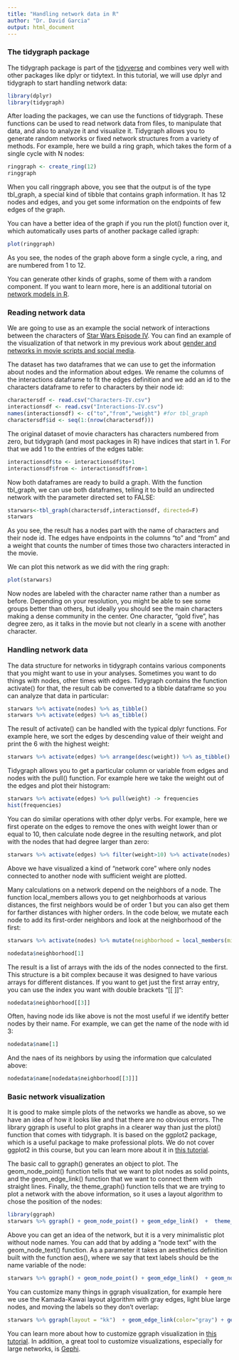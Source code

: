 ```yaml
---
title: "Handling network data in R"
author: "Dr. David Garcia"
output: html_document
---
```


### The tidygraph package

The tidygraph package is part of the [tidyverse](https://www.tidyverse.org/) and combines very well with other packages like dplyr or tidytext. In this tutorial, we will use dplyr and tidygraph to start handling network data:

```r
library(dplyr)
library(tidygraph)
```

After loading the packages, we can use the functions of tidygraph. These functions can be used to read network data from files, to manipulate that data, and also to analyze it and visualize it. Tidygraph allows you to generate random networks or fixed network structures from a variety of methods. For example, here we build a ring graph, which takes the form of a single cycle with N nodes:

```r
ringgraph <- create_ring(12) 
ringgraph
```
When you call ringgraph above, you see that the output is of the type tbl_graph, a special kind of tibble that contains graph information. It has 12 nodes and edges, and you get some information on the endpoints of few edges of the graph.

You can have a better idea of the graph if you run the plot() function over it, which automatically uses parts of another package called igraph:

```r
plot(ringgraph)
```

As you see, the nodes of the graph above form a single cycle, a ring, and are numbered from 1 to 12.

You can generate other kinds of graphs, some of them with a random component. If you want to learn more, here is an additional tutorial on [network models in R](https://dgarcia-eu.github.io/SocialDataScience/5_SocialNetworkPhenomena/055_NetworkModels/NetworkModels).

### Reading network data

We are going to use as an example the social network of interactions between the characters of [Star Wars Episode IV](http://evelinag.com/blog/2015/12-15-star-wars-social-network/). You can find an example of the visualization of that network in my previous work about [gender and networks in movie scripts and social media](https://arxiv.org/abs/1404.0163).

The dataset has two dataframes that we can use to get the information about nodes and the information about edges. We rename the columns of the interactions dataframe to fit the edges definition and we add an id to the characters dataframe to refer to characters by their node id:
```r
charactersdf <- read.csv("Characters-IV.csv")
interactionsdf <- read.csv("Interactions-IV.csv")
names(interactionsdf) <- c("to","from","weight") #for tbl_graph
charactersdf$id <- seq(1:(nrow(charactersdf)))
```

The original dataset of movie characters has characters numbered from zero, but tidygraph (and most packages in R) have indices that start in 1. For that we add 1 to the entries of the edges table:
```r
interactionsdf$to <- interactionsdf$to+1
interactionsdf$from <- interactionsdf$from+1
```

Now both dataframes are ready to build a graph. With the function tbl_graph, we can use both dataframes, telling it to build an undirected network with the parameter directed set to FALSE:

```r
starwars<-tbl_graph(charactersdf,interactionsdf, directed=F)
starwars
```

As you see, the result has a nodes part with the name of characters and their node id. The edges have endpoints in the columns "to" and "from" and a weight that counts the number of times those two characters interacted in the movie.

We can plot this network as we did with the ring graph:
```r
plot(starwars)
```


Now nodes are labeled with the character name rather than a number as before. Depending on your resolution, you might be able to see some groups better than others, but ideally you should see the main characters making a dense community in the center. One character, "gold five", has degree zero, as it talks in the movie but not clearly in a scene with another character.

### Handling network data

The data structure for networks in tidygraph contains various components that you might want to use in your analyses. Sometimes you want to do things with nodes, other times with edges. Tidygraph contains the function activate() for that, the result cab be converted to a tibble dataframe so you can analyze that data in particular:

```r
starwars %>% activate(nodes) %>% as_tibble()
starwars %>% activate(edges) %>% as_tibble()
```


The result of activate() can be handled with the typical dplyr functions. For example here, we sort the edges by descending value of their weight and print the 6 with the highest weight:
```r
starwars %>% activate(edges) %>% arrange(desc(weight)) %>% as_tibble() %>% head()
```

Tidygraph allows you to get a particular column or variable from edges and nodes with the pull() function. For example here we take the weight out of the edges and plot their histogram:

```r
starwars %>% activate(edges) %>% pull(weight) -> frequencies
hist(frequencies)
```

You can do similar operations with other dplyr verbs. For example, here we first operate on the edges to remove the ones with weight lower than or equal to 10, then calculate node degree in the resulting network, and plot with the nodes that had degree larger than zero:

```r
starwars %>% activate(edges) %>% filter(weight>10) %>% activate(nodes) %>% mutate(degree=centrality_degree()) %>% filter(degree>0) %>% plot()
```

Above we have visualized a kind of "network core" where only nodes connected to another node with sufficient weight are plotted.

Many calculations on a network depend on the neighbors of a node. The function local_members allows you to get neighborhoods at various distances, the first neighbors would be of order 1 but you can also get them for farther distances with higher orders. In the code below, we mutate each node to add its first-order neighbors and look at the neighborhood of the first:

```r
starwars %>% activate(nodes) %>% mutate(neighborhood = local_members(mindist = 1, order=1))  %>% as_tibble() -> nodedata

nodedata$neighborhood[1]
```
The result is a list of arrays with the ids of the nodes connected to the first. This structure is a bit complex because it was designed to have various arrays for different distances. If you want to get just the first array entry, you can use the index you want with double brackets "[[ ]]":

```r
nodedata$neighborhood[[3]]
```

Often, having node ids like above is not the most useful if we identify better nodes by their name. For example, we can get the name of the node with id 3:

```r
nodedata$name[1]
```

And the naes of its neighbors by using the information que calculated above:

```r
nodedata$name[nodedata$neighborhood[[3]]]
```

### Basic network visualization

It is good to make simple plots of the networks we handle as above, so we have an idea of how it looks like and that there are no obvious errors. The library ggraph is useful to plot graphs in a clearer way than just the plot() function that comes with tidygraph. It is based on the ggplot2 package, which is a useful package to make professional plots. We do not cover ggplot2 in this course, but you can learn more about it in [this tutorial](https://www.cedricscherer.com/2019/08/05/a-ggplot2-tutorial-for-beautiful-plotting-in-r/).

The basic call to ggraph() generates an object to plot. The geom_node_point() function tells that we want to plot nodes as solid points, and the geom_edge_link() function that we want to connect them with straight lines. Finally, the theme_graph() function tells that we are trying to plot a network with the above information, so it uses a layout algorithm to chose the position of the nodes:

```r
library(ggraph)
starwars %>% ggraph() + geom_node_point() + geom_edge_link()  +  theme_graph()
```

Above you can get an idea of the network, but it is a very minimalistic plot without node names. You can add that by adding a "node text" with the geom_node_text() function. As a parameter it takes an aesthetics definition built with the function aes(), where we say that text labels should be the name variable of the node:

```r
starwars %>% ggraph() + geom_node_point() + geom_edge_link()  + geom_node_text(aes(label=name)) +  theme_graph()
```

You can customize many things in ggraph visualization, for example here we use the Kamada-Kawai layout algorithm with gray edges, light blue large nodes, and moving the labels so they don't overlap:

```r
starwars %>% ggraph(layout = "kk")  + geom_edge_link(color="gray") + geom_node_point(colour="lightblue", size=3) + geom_node_text(aes(label=name), repel=T) +  theme_graph()
```

You can learn more about how to customize ggraph visualization in [this tutorial](http://mr.schochastics.net/netVizR.html). In addition, a great tool to customize visualizations, especially for large networks, is [Gephi](https://gephi.org/).

